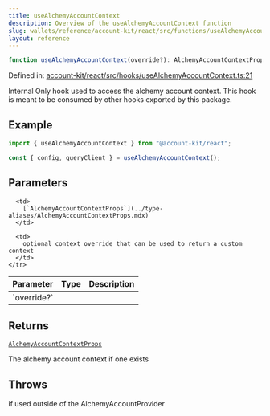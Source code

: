 ```yaml
---
title: useAlchemyAccountContext
description: Overview of the useAlchemyAccountContext function
slug: wallets/reference/account-kit/react/src/functions/useAlchemyAccountContext
layout: reference
---
```


```ts
function useAlchemyAccountContext(override?): AlchemyAccountContextProps;
```

Defined in: [account-kit/react/src/hooks/useAlchemyAccountContext.ts:21](https://github.com/alchemyplatform/aa-sdk/blob/4987bdd63823427c48ec21401b71fa3cfc2d0675/account-kit/react/src/hooks/useAlchemyAccountContext.ts#L21)

Internal Only hook used to access the alchemy account context.
This hook is meant to be consumed by other hooks exported by this package.

## Example

```ts twoslash
import { useAlchemyAccountContext } from "@account-kit/react";

const { config, queryClient } = useAlchemyAccountContext();
```

## Parameters

<table>
  <thead>
    <tr>
      <th align="left">Parameter</th>
      <th align="left">Type</th>
      <th align="left">Description</th>
    </tr>
  </thead>

  <tbody>
    <tr>
      <td>
        `override?`
      </td>

      <td>
        [`AlchemyAccountContextProps`](../type-aliases/AlchemyAccountContextProps.mdx)
      </td>

      <td>
        optional context override that can be used to return a custom context
      </td>
    </tr>

  </tbody>
</table>

## Returns

[`AlchemyAccountContextProps`](../type-aliases/AlchemyAccountContextProps.mdx)

The alchemy account context if one exists

## Throws

if used outside of the AlchemyAccountProvider
